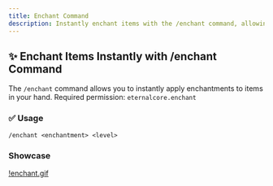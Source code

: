```yaml
---
title: Enchant Command
description: Instantly enchant items with the /enchant command, allowing for quick and easy item enhancements on your Minecraft server.
---
```


## ✨ Enchant Items Instantly with /enchant Command
The `/enchant` command allows you to instantly apply enchantments to items in your hand.
Required permission: `eternalcore.enchant`

### ✅ Usage

```
/enchant <enchantment> <level>
```

### Showcase
[!enchant.gif](/docs/eternalcore/enchant.gif)
